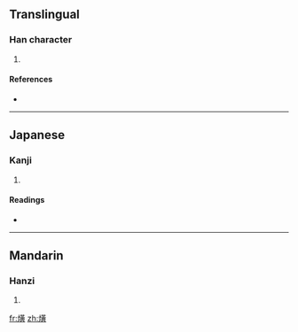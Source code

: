 ==Translingual==

===Han character===
{{Han char|rn=86|rad=火|as=12|sn=16|four=9488<sub>6</sub>|canj=火廿中金 (FTLC)}}

# {{defn|Han|sort=火12}}

====References====
* {{Han ref|kx=0681.290|dkj=19387|dj=1094.020|hdz=32232.070|uh=71BF|ud=29119|bh=EA49|bd=59977}}

----

==Japanese==

===Kanji===
{{ja-kanji|grade=|rs=火12}}

# {{defn|Japanese}}

====Readings====
* {{ja-readings|on=[[こう]] (kō), [[おう]] (ō)|kun=[[かがやく]] (kagayaku)}}

----

==Mandarin==

===Hanzi===
{{cmn-hanzi|pin=[[huáng]] ([[huang2]])|wg=huang<sup>2</sup>}}

# {{defn|Mandarin}}

[[fr:熿]]
[[zh:熿]]